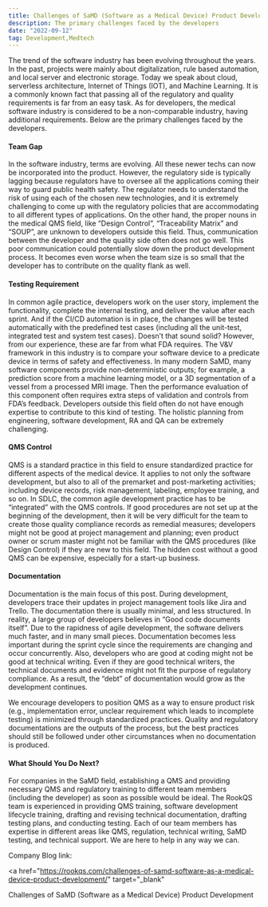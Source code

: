 ```yaml
---
title: Challenges of SaMD (Software as a Medical Device) Product Development
description: The primary challenges faced by the developers
date: "2022-09-12"
tag: Development,Medtech
---
```


The trend of the software industry has been evolving throughout the years. In the past, projects were mainly about digitalization, rule based automation, and local server and electronic storage. Today we speak about cloud, serverless architecture, Internet of Things (IOT), and Machine Learning. It is a commonly known fact that passing all of the regulatory and quality requirements is far from an easy task. As for developers, the medical software industry is considered to be a non-comparable industry, having additional requirements. Below are the primary challenges faced by the developers.

#### Team Gap

In the software industry, terms are evolving. All these newer techs can now be incorporated into the product. However, the regulatory side is typically lagging because regulators have to oversee all the applications coming their way to guard public health safety. The regulator needs to understand the risk of using each of the chosen new technologies, and it is extremely challenging to come up with the regulatory policies that are accommodating to all different types of applications. On the other hand, the proper nouns in the medical QMS field, like “Design Control”, “Traceability Matrix” and “SOUP”, are unknown to developers outside this field. Thus, communication between the developer and the quality side often does not go well. This poor communication could potentially slow down the product development process. It becomes even worse when the team size is so small that the developer has to contribute on the quality flank as well.

#### Testing Requirement

In common agile practice, developers work on the user story, implement the functionality, complete the internal testing, and deliver the value after each sprint. And if the CI/CD automation is in place, the changes will be tested automatically with the predefined test cases (including all the unit-test, integrated test and system test cases). Doesn’t that sound solid? However, from our experience, these are far from what FDA requires. The V&V framework in this industry is to compare your software device to a predicate device in terms of safety and effectiveness. In many modern SaMD, many software components provide non-deterministic outputs; for example, a prediction score from a machine learning model, or a 3D segmentation of a vessel from a processed MRI image. Then the performance evaluation of this component often requires extra steps of validation and controls from FDA’s feedback. Developers outside this field often do not have enough expertise to contribute to this kind of testing. The holistic planning from engineering, software development, RA and QA can be extremely challenging.

#### QMS Control

QMS is a standard practice in this field to ensure standardized practice for different aspects of the medical device. It applies to not only the software development, but also to all of the premarket and post-marketing activities; including device records, risk management, labeling, employee training, and so on. In SDLC, the common agile development practice has to be “integrated” with the QMS controls. If good procedures are not set up at the beginning of the development, then it will be very difficult for the team to create those quality compliance records as remedial measures; developers might not be good at project management and planning; even product owner or scrum master might not be familiar with the QMS procedures (like Design Control) if they are new to this field. The hidden cost without a good QMS can be expensive, especially for a start-up business.

#### Documentation

Documentation is the main focus of this post. During development, developers trace their updates in project management tools like Jira and Trello. The documentation there is usually minimal, and less structured. In reality, a large group of developers believes in “Good code documents itself”. Due to the rapidness of agile development, the software delivers much faster, and in many small pieces. Documentation becomes less important during the sprint cycle since the requirements are changing and occur concurrently. Also, developers who are good at coding might not be good at technical writing. Even if they are good technical writers, the technical documents and evidence might not fit the purpose of regulatory compliance. As a result, the “debt” of documentation would grow as the development continues.

We encourage developers to position QMS as a way to ensure product risk (e.g., implementation error, unclear requirement which leads to incomplete testing) is minimized through standardized practices. Quality and regulatory documentations are the outputs of the process, but the best practices should still be followed under other circumstances when no documentation is produced.

#### What Should You Do Next?

For companies in the SaMD field, establishing a QMS and providing necessary QMS and regulatory training to different team members (including the developer) as soon as possible would be ideal. The RookQS team is experienced in providing QMS training, software development lifecycle training, drafting and revising technical documentation, drafting testing plans, and conducting testing. Each of our team members has expertise in different areas like QMS, regulation, technical writing, SaMD testing, and technical support. We are here to help in any way we can.

Company Blog link:

<a
  href="https://rookqs.com/challenges-of-samd-software-as-a-medical-device-product-development/"
  target="_blank"
>
  Challenges of SaMD (Software as a Medical Device) Product Development
</a>
